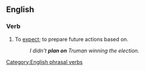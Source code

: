 ==English==

===Verb===
{{en-verb|inf=to [[plan]] [[on]]}}

# To [[expect]]; to prepare future actions based on.
#: ''I didn't '''plan on''' Truman winning the election.''

[[Category:English phrasal verbs]]